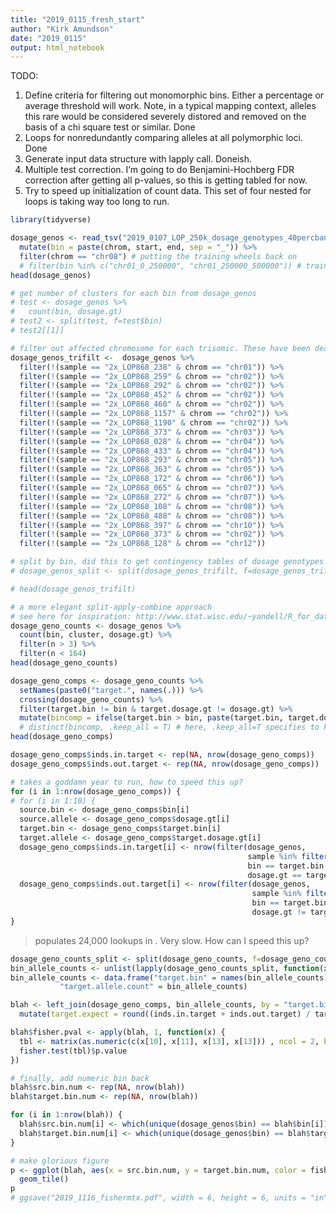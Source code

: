 ```yaml
---
title: "2019_0115_fresh_start"
author: "Kirk Amundson"
date: "2019_0115"
output: html_notebook
---
```


TODO:

1. Define criteria for filtering out monomorphic bins. Either a percentage or average threshold will work.
   Note, in a typical mapping context, alleles this rare would be considered severely distored and removed on the
   basis of a chi square test or similar. Done
2. Loops for nonredundantly comparing alleles at all polymorphic loci. Done
3. Generate input data structure with lapply call. Doneish.
4. Multiple test correction. I'm going to do Benjamini-Hochberg FDR correction after getting all p-values,
   so this is getting tabled for now.
5. Try to speed up initialization of count data. This set of four nested for loops is taking way too long to run.

```r
library(tidyverse)
```

```r
dosage_genos <- read_tsv("2019_0107_LOP_250k_dosage_genotypes_40percband.tsv", col_names = T) %>% 
  mutate(bin = paste(chrom, start, end, sep = "_")) %>% 
  filter(chrom == "chr08") # putting the training wheels back on
  # filter(bin %in% c("chr01_0_250000", "chr01_250000_500000")) # training wheels
head(dosage_genos)
```

```r
# get number of clusters for each bin from dosage_genos
# test <- dosage_genos %>% 
#   count(bin, dosage.gt)
# test2 <- split(test, f=test$bin)
# test2[[1]]
```

```r
# filter out affected chromosome for each trisomic. These have been dealt with already.
dosage_genos_trifilt <-  dosage_genos %>% 
  filter(!(sample == "2x_LOP868_238" & chrom == "chr01")) %>%
  filter(!(sample == "2x_LOP868_259" & chrom == "chr02")) %>%
  filter(!(sample == "2x_LOP868_292" & chrom == "chr02")) %>%
  filter(!(sample == "2x_LOP868_452" & chrom == "chr02")) %>%
  filter(!(sample == "2x_LOP868_460" & chrom == "chr02")) %>%
  filter(!(sample == "2x_LOP868_1157" & chrom == "chr02")) %>%
  filter(!(sample == "2x_LOP868_1190" & chrom == "chr02")) %>%
  filter(!(sample == "2x_LOP868_373" & chrom == "chr03")) %>%
  filter(!(sample == "2x_LOP868_028" & chrom == "chr04")) %>%
  filter(!(sample == "2x_LOP868_433" & chrom == "chr04")) %>%
  filter(!(sample == "2x_LOP868_293" & chrom == "chr05")) %>%
  filter(!(sample == "2x_LOP868_363" & chrom == "chr05")) %>%
  filter(!(sample == "2x_LOP868_172" & chrom == "chr06")) %>%
  filter(!(sample == "2x_LOP868_065" & chrom == "chr07")) %>%
  filter(!(sample == "2x_LOP868_272" & chrom == "chr07")) %>%
  filter(!(sample == "2x_LOP868_108" & chrom == "chr08")) %>%
  filter(!(sample == "2x_LOP868_488" & chrom == "chr08")) %>%
  filter(!(sample == "2x_LOP868_397" & chrom == "chr10")) %>%
  filter(!(sample == "2x_LOP868_373" & chrom == "chr02")) %>%
  filter(!(sample == "2x_LOP868_128" & chrom == "chr12"))
```

```r
# split by bin, did this to get contingency tables of dosage genotypes
# dosage_genos_split <- split(dosage_genos_trifilt, f=dosage_genos_trifilt$bin)
```

```r
# head(dosage_genos_trifilt)
```

```r
# a more elegant split-apply-combine approach
# see here for inspiration: http://www.stat.wisc.edu/~yandell/R_for_data_sciences/curate/tidyverse.html
dosage_geno_counts <- dosage_genos %>% 
  count(bin, cluster, dosage.gt) %>% 
  filter(n > 3) %>% 
  filter(n < 164)
head(dosage_geno_counts)
```

```r
dosage_geno_comps <- dosage_geno_counts %>% 
  setNames(paste0("target.", names(.))) %>% 
  crossing(dosage_geno_counts) %>%
  filter(target.bin != bin & target.dosage.gt != dosage.gt) %>%
  mutate(bincomp = ifelse(target.bin > bin, paste(target.bin, target.dosage.gt, bin, dosage.gt, sep = "_"), paste(bin, dosage.gt, target.bin, target.dosage.gt, sep = "_"))) # %>% 
  # distinct(bincomp, .keep_all = T) # here, .keep_all=T specifies to keep all variables
head(dosage_geno_comps) 
```

```r
dosage_geno_comps$inds.in.target <- rep(NA, nrow(dosage_geno_comps))
dosage_geno_comps$inds.out.target <- rep(NA, nrow(dosage_geno_comps))

# takes a goddamn year to run, how to speed this up?
for (i in 1:nrow(dosage_geno_comps)) {
# for (i in 1:10) {
  source.bin <- dosage_geno_comps$bin[i]
  source.allele <- dosage_geno_comps$dosage.gt[i]
  target.bin <- dosage_geno_comps$target.bin[i]
  target.allele <- dosage_geno_comps$target.dosage.gt[i]
  dosage_geno_comps$inds.in.target[i] <- nrow(filter(dosage_genos,
                                                     sample %in% filter(dosage_genos, bin == source.bin & dosage.gt == source.allele)$sample &
                                                     bin == target.bin &
                                                     dosage.gt == target.allele))
  dosage_geno_comps$inds.out.target[i] <- nrow(filter(dosage_genos,
                                                      sample %in% filter(dosage_genos, bin == source.bin & dosage.gt == source.allele)$sample &
                                                      bin == target.bin &
                                                      dosage.gt != target.allele))
}
```

> populates 24,000 lookups in <time>. Very slow. How can I speed this up?

```r
dosage_geno_counts_split <- split(dosage_geno_counts, f=dosage_geno_counts$bin)
bin_allele_counts <- unlist(lapply(dosage_geno_counts_split, function(x) nrow(x)))
bin_allele_counts <- data.frame("target.bin" = names(bin_allele_counts),
           "target.allele.count" = bin_allele_counts)
```

```r
blah <- left_join(dosage_geno_comps, bin_allele_counts, by = "target.bin") %>% 
  mutate(target.expect = round((inds.in.target + inds.out.target) / target.allele.count))
```

```r
blah$fisher.pval <- apply(blah, 1, function(x) {
  tbl <- matrix(as.numeric(c(x[10], x[11], x[13], x[13])) , ncol = 2, byrow = T)
  fisher.test(tbl)$p.value
})
```

```r
# finally, add numeric bin back
blah$src.bin.num <- rep(NA, nrow(blah))
blah$target.bin.num <- rep(NA, nrow(blah))

for (i in 1:nrow(blah)) {
  blah$src.bin.num[i] <- which(unique(dosage_genos$bin) == blah$bin[i])
  blah$target.bin.num[i] <- which(unique(dosage_genos$bin) == blah$target.bin[i])
}
```

```r
# make glorious figure
p <- ggplot(blah, aes(x = src.bin.num, y = target.bin.num, color = fisher.pval)) +
  geom_tile()
p
# ggsave("2019_1116_fishermtx.pdf", width = 6, height = 6, units = "in", device = "pdf")
```

